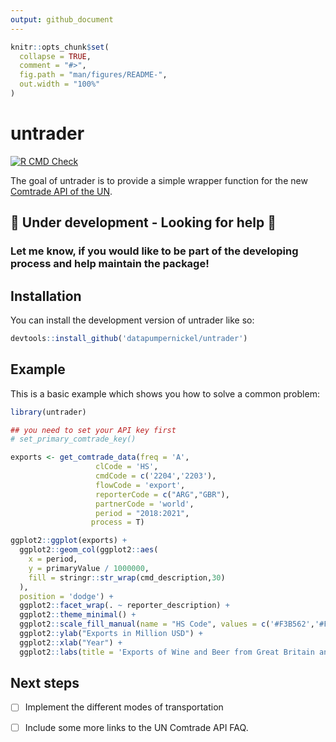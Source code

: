 ```yaml
---
output: github_document
---
```


<!-- README.md is generated from README.Rmd. Please edit that file -->

```r
knitr::opts_chunk$set(
  collapse = TRUE,
  comment = "#>",
  fig.path = "man/figures/README-",
  out.width = "100%"
)
```

# untrader

<!-- badges: start -->
[![R CMD Check](https://github.com/datapumpernickel/untrader/actions/workflows/R-CMD-check.yaml/badge.svg)](https://github.com/datapumpernickel/untrader/actions/workflows/R-CMD-check.yaml)
<!-- badges: end -->

The goal of untrader is to provide a simple wrapper function for the new [Comtrade API of the UN](https://comtradeplus.un.org/). 

## 🚧 Under development - Looking for help 🤗

### Let me know, if you would like to be part of the developing process and help maintain the package!

## Installation

You can install the development version of untrader like so:

``` r
devtools::install_github('datapumpernickel/untrader')
```

## Example

This is a basic example which shows you how to solve a common problem:

```r
library(untrader)

## you need to set your API key first
# set_primary_comtrade_key()

exports <- get_comtrade_data(freq = 'A',
                   clCode = 'HS',
                   cmdCode = c('2204','2203'),
                   flowCode = 'export',
                   reporterCode = c("ARG","GBR"),
                   partnerCode = 'world',
                   period = "2018:2021",
                  process = T)

ggplot2::ggplot(exports) +
  ggplot2::geom_col(ggplot2::aes(
    x = period,
    y = primaryValue / 1000000,
    fill = stringr::str_wrap(cmd_description,30)
  ),
  position = 'dodge') +
  ggplot2::facet_wrap(. ~ reporter_description) +
  ggplot2::theme_minimal() +
  ggplot2::scale_fill_manual(name = "HS Code", values = c('#F3B562','#F06060'))+
  ggplot2::ylab("Exports in Million USD") +
  ggplot2::xlab("Year") +
  ggplot2::labs(title = 'Exports of Wine and Beer from Great Britain and Argentina')
```


## Next steps

- [ ]  Implement the different modes of transportation

- [ ]  Include some more links to the UN Comtrade API FAQ. 
